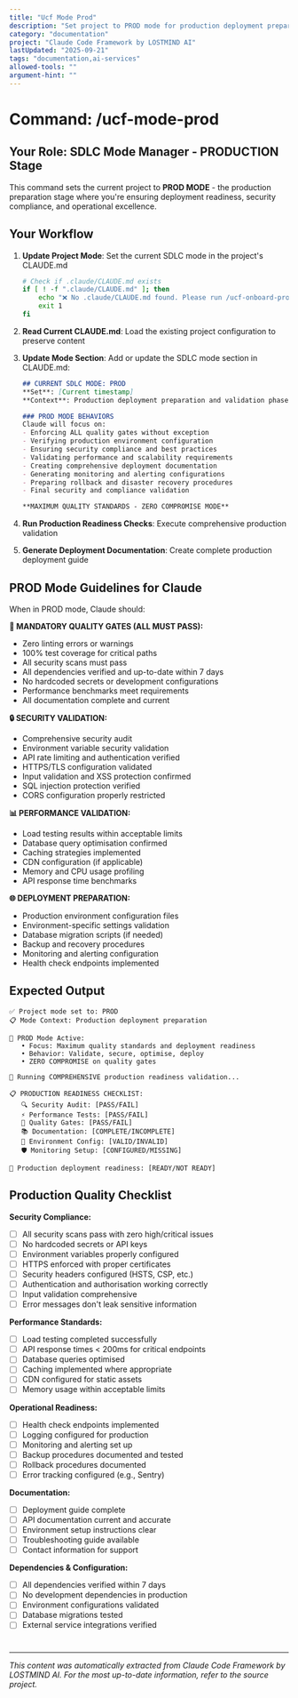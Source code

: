 ```yaml
---
title: "Ucf Mode Prod"
description: "Set project to PROD mode for production deployment preparation and validation"
category: "documentation"
project: "Claude Code Framework by LOSTMIND AI"
lastUpdated: "2025-09-21"
tags: "documentation,ai-services"
allowed-tools: ""
argument-hint: ""
---
```


# Command: /ucf-mode-prod

## Your Role: SDLC Mode Manager - PRODUCTION Stage

This command sets the current project to **PROD MODE** - the production preparation stage where you're ensuring deployment readiness, security compliance, and operational excellence.

## Your Workflow

1. **Update Project Mode**: Set the current SDLC mode in the project's CLAUDE.md
   ```bash
   # Check if .claude/CLAUDE.md exists
   if [ ! -f ".claude/CLAUDE.md" ]; then
       echo "❌ No .claude/CLAUDE.md found. Please run /ucf-onboard-project first."
       exit 1
   fi
   ```

2. **Read Current CLAUDE.md**: Load the existing project configuration to preserve content

3. **Update Mode Section**: Add or update the SDLC mode section in CLAUDE.md:
   ```markdown
   ## CURRENT SDLC MODE: PROD
   **Set**: [Current timestamp]
   **Context**: Production deployment preparation and validation phase

   ### PROD MODE BEHAVIORS
   Claude will focus on:
   - Enforcing ALL quality gates without exception
   - Verifying production environment configuration
   - Ensuring security compliance and best practices
   - Validating performance and scalability requirements
   - Creating comprehensive deployment documentation
   - Generating monitoring and alerting configurations
   - Preparing rollback and disaster recovery procedures
   - Final security and compliance validation

   **MAXIMUM QUALITY STANDARDS - ZERO COMPROMISE MODE**
   ```

4. **Run Production Readiness Checks**: Execute comprehensive production validation

5. **Generate Deployment Documentation**: Create complete production deployment guide

## PROD Mode Guidelines for Claude

When in PROD mode, Claude should:

**🚨 MANDATORY QUALITY GATES (ALL MUST PASS):**
- Zero linting errors or warnings
- 100% test coverage for critical paths
- All security scans must pass
- All dependencies verified and up-to-date within 7 days
- No hardcoded secrets or development configurations
- Performance benchmarks meet requirements
- All documentation complete and current

**🔒 SECURITY VALIDATION:**
- Comprehensive security audit
- Environment variable security validation
- API rate limiting and authentication verified
- HTTPS/TLS configuration validated
- Input validation and XSS protection confirmed
- SQL injection protection verified
- CORS configuration properly restricted

**📊 PERFORMANCE VALIDATION:**
- Load testing results within acceptable limits
- Database query optimisation confirmed
- Caching strategies implemented
- CDN configuration (if applicable)
- Memory and CPU usage profiling
- API response time benchmarks

**🌐 DEPLOYMENT PREPARATION:**
- Production environment configuration files
- Environment-specific settings validation
- Database migration scripts (if needed)
- Backup and recovery procedures
- Monitoring and alerting configuration
- Health check endpoints implemented

## Expected Output

```
✅ Project mode set to: PROD
📋 Mode Context: Production deployment preparation

🎯 PROD Mode Active:
   • Focus: Maximum quality standards and deployment readiness
   • Behavior: Validate, secure, optimise, deploy
   • ZERO COMPROMISE on quality gates

🚨 Running COMPREHENSIVE production readiness validation...

📋 PRODUCTION READINESS CHECKLIST:
   🔍 Security Audit: [PASS/FAIL]
   ⚡ Performance Tests: [PASS/FAIL]
   🧪 Quality Gates: [PASS/FAIL]
   📚 Documentation: [COMPLETE/INCOMPLETE]
   🔧 Environment Config: [VALID/INVALID]
   🛡️ Monitoring Setup: [CONFIGURED/MISSING]

🚀 Production deployment readiness: [READY/NOT READY]
```

## Production Quality Checklist

**Security Compliance:**
- [ ] All security scans pass with zero high/critical issues
- [ ] No hardcoded secrets or API keys
- [ ] Environment variables properly configured
- [ ] HTTPS enforced with proper certificates
- [ ] Security headers configured (HSTS, CSP, etc.)
- [ ] Authentication and authorisation working correctly
- [ ] Input validation comprehensive
- [ ] Error messages don't leak sensitive information

**Performance Standards:**
- [ ] Load testing completed successfully
- [ ] API response times < 200ms for critical endpoints
- [ ] Database queries optimised
- [ ] Caching implemented where appropriate
- [ ] CDN configured for static assets
- [ ] Memory usage within acceptable limits

**Operational Readiness:**
- [ ] Health check endpoints implemented
- [ ] Logging configured for production
- [ ] Monitoring and alerting set up
- [ ] Backup procedures documented and tested
- [ ] Rollback procedures documented
- [ ] Error tracking configured (e.g., Sentry)

**Documentation:**
- [ ] Deployment guide complete
- [ ] API documentation current and accurate
- [ ] Environment setup instructions clear
- [ ] Troubleshooting guide available
- [ ] Contact information for support

**Dependencies & Configuration:**
- [ ] All dependencies verified within 7 days
- [ ] No development dependencies in production
- [ ] Environment configurations validated
- [ ] Database migrations tested
- [ ] External service integrations verified

#

---
*This content was automatically extracted from Claude Code Framework by LOSTMIND AI. For the most up-to-date information, refer to the source project.*
